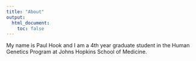 ```yaml
---
title: "About"
output:
  html_document:
    toc: false
---
```


My name is Paul Hook and I am a 4th year graduate student in the Human Genetics Program at Johns Hopkins School of Medicine.
